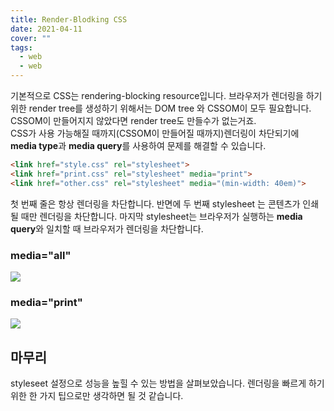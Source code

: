 ```yaml
---
title: Render-Blodking CSS
date: 2021-04-11
cover: ""
tags:
  - web
  - web
---
```

기본적으로 CSS는 rendering-blocking resource입니다. 브라우저가 렌더링을 하기 위한 render tree를 생성하기 위해서는 DOM tree 와 CSSOM이 모두 필요합니다. CSSOM이 만들어지지 않았다면 render tree도 만들수가 없는거죠. <br/>
CSS가 사용 가능해질 때까지(CSSOM이 만들어질 때까지)렌더링이 차단되기에 **media type**과 **media query**를 사용하여 문제를 해결할 수 있습니다.

```html
<link href="style.css" rel="stylesheet">
<link href="print.css" rel="stylesheet" media="print">
<link href="other.css" rel="stylesheet" media="(min-width: 40em)">
```

첫 번째 줄은 항상 렌더링을 차단합니다. 반면에 두 번째 stylesheet 는 콘텐츠가 인쇄될 때만 렌더링을 차단합니다. 마지막 stylesheet는 브라우저가 실행하는 **media query**와 일치할 때 브라우저가 렌더링을 차단합니다.

### media="all"

![](/images/media-all.png)

### media="print"

![](/images/media-print.png)

## 마무리
styleseet 설정으로 성능을 높힐 수 있는 방법을 살펴보았습니다. 렌더링을 빠르게 하기 위한 한 가지 팁으로만 생각하면 될 것 같습니다.